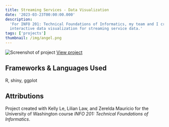 ```yaml
---
title: Streaming Services - Data Visualization
date: '2023-03-23T00:00:00.000'
description:
  'For INFO 201: Technical Foundations of Informatics, my team and I created an
  interactive data visualization for streaming service data.'
tags: ['projects']
thumbnail: /img/angel.png
---
```


![Screenshot of project](/img/posts/streaming-services/1.jpeg)
[View project](https://bella-lee.shinyapps.io/info201-final-project/)

## Frameworks & Languages Used

R, shiny, ggplot

## Attributions

Project created with Kelly Le, Lilian Law, and Zerelda Mauricio for the
University of Washington course _INFO 201: Technical Foundations of
Informatics_.
